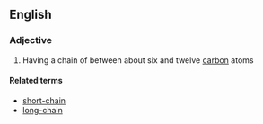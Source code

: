 ==English==

===Adjective===
{{en-adj|head=[[medium]]-[[chain]]|-}}

# {{lb|en|organic chemistry|of an aliphatic compound}} Having a chain of between about six and twelve [[carbon]] atoms

====Related terms====
* [[short-chain]]
* [[long-chain]]